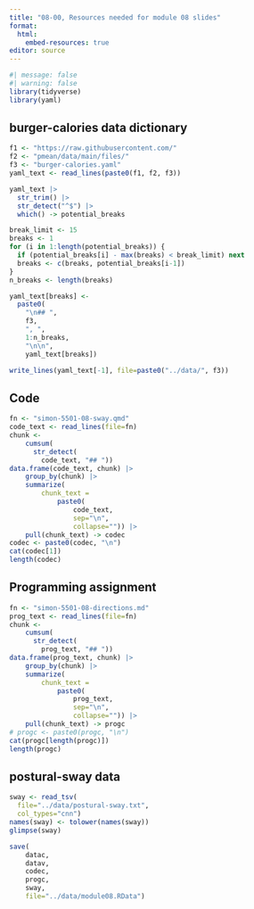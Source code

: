 ```yaml
---
title: "08-00, Resources needed for module 08 slides"
format: 
  html:
    embed-resources: true
editor: source
---
```


```r
#| message: false
#| warning: false
library(tidyverse)
library(yaml)
```

## burger-calories data dictionary

```r
f1 <- "https://raw.githubusercontent.com/"
f2 <- "pmean/data/main/files/"
f3 <- "burger-calories.yaml"
yaml_text <- read_lines(paste0(f1, f2, f3))

yaml_text |>
  str_trim() |>
  str_detect("^$") |>
  which() -> potential_breaks

break_limit <- 15
breaks <- 1
for (i in 1:length(potential_breaks)) {
  if (potential_breaks[i] - max(breaks) < break_limit) next
  breaks <- c(breaks, potential_breaks[i-1])
}
n_breaks <- length(breaks)

yaml_text[breaks] <- 
  paste0(
    "\n## ",
    f3,
    ", ",
    1:n_breaks,
    "\n\n",
    yaml_text[breaks])

write_lines(yaml_text[-1], file=paste0("../data/", f3))
```

## Code

```r
fn <- "simon-5501-08-sway.qmd"
code_text <- read_lines(file=fn)
chunk <- 
	cumsum(
	  str_detect(
	  	code_text, "## "))
data.frame(code_text, chunk) |>
	group_by(chunk) |>
	summarize(
		chunk_text =
			paste0(
				code_text, 
				sep="\n", 
				collapse="")) |>
	pull(chunk_text) -> codec
codec <- paste0(codec, "\n")
cat(codec[1])
length(codec)
```

## Programming assignment

```r
fn <- "simon-5501-08-directions.md"
prog_text <- read_lines(file=fn)
chunk <- 
	cumsum(
	  str_detect(
	  	prog_text, "## "))
data.frame(prog_text, chunk) |>
	group_by(chunk) |>
	summarize(
		chunk_text =
			paste0(
				prog_text, 
				sep="\n", 
				collapse="")) |>
	pull(chunk_text) -> progc
# progc <- paste0(progc, "\n")
cat(progc[length(progc)])
length(progc)
```

## postural-sway data

```r
sway <- read_tsv(
  file="../data/postural-sway.txt",
  col_types="cnn")
names(sway) <- tolower(names(sway))
glimpse(sway)
```


```r
save(
	datac,
	datav,
	codec,
	progc,
	sway,
	file="../data/module08.RData")
```
